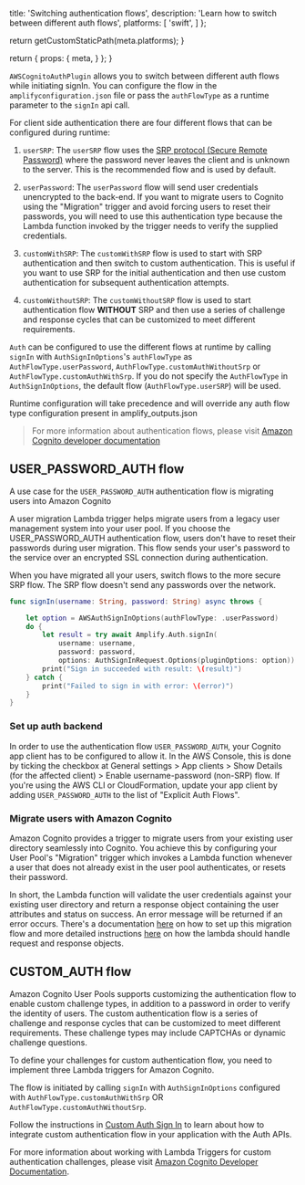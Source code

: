 
  title: 'Switching authentication flows',
  description: 'Learn how to switch between different auth flows',
  platforms: [
    'swift',
  ]
};

  return getCustomStaticPath(meta.platforms);
}

  return {
    props: {
      meta,
    }
  };
}

`AWSCognitoAuthPlugin` allows you to switch between different auth flows while initiating signIn. You can configure the flow in the `amplifyconfiguration.json` file or pass the `authFlowType` as a runtime parameter to the `signIn` api call.

For client side authentication there are four different flows that can be configured during runtime:

1. `userSRP`: The `userSRP` flow uses the [SRP protocol (Secure Remote Password)](https://en.wikipedia.org/wiki/Secure_Remote_Password_protocol) where the password never leaves the client and is unknown to the server. This is the recommended flow and is used by default.

2. `userPassword`: The `userPassword` flow will send user credentials unencrypted to the back-end. If you want to migrate users to Cognito using the "Migration" trigger and avoid forcing users to reset their passwords, you will need to use this authentication type because the Lambda function invoked by the trigger needs to verify the supplied credentials.

3. `customWithSRP`: The `customWithSRP` flow is used to start with SRP authentication and then switch to custom authentication. This is useful if you want to use SRP for the initial authentication and then use custom authentication for subsequent authentication attempts.

4. `customWithoutSRP`: The `customWithoutSRP` flow is used to start authentication flow **WITHOUT** SRP and then use a series of challenge and response cycles that can be customized to meet different requirements.

`Auth` can be configured to use the different flows at runtime by calling `signIn` with `AuthSignInOptions`'s `authFlowType` as `AuthFlowType.userPassword`, `AuthFlowType.customAuthWithoutSrp` or `AuthFlowType.customAuthWithSrp`. If you do not specify the `AuthFlowType` in `AuthSignInOptions`, the default flow (`AuthFlowType.userSRP`) will be used.

<Callout>

Runtime configuration will take precedence and will override any auth flow type configuration present in amplify_outputs.json

</Callout>

> For more information about authentication flows, please visit [Amazon Cognito developer documentation](https://docs.aws.amazon.com/cognito/latest/developerguide/amazon-cognito-user-pools-authentication-flow.html#amazon-cognito-user-pools-custom-authentication-flow)

## USER_PASSWORD_AUTH flow

A use case for the `USER_PASSWORD_AUTH` authentication flow is migrating users into Amazon Cognito

A user migration Lambda trigger helps migrate users from a legacy user management system into your user pool. If you choose the USER_PASSWORD_AUTH authentication flow, users don't have to reset their passwords during user migration. This flow sends your user's password to the service over an encrypted SSL connection during authentication.

When you have migrated all your users, switch flows to the more secure SRP flow. The SRP flow doesn't send any passwords over the network.

```swift
func signIn(username: String, password: String) async throws {

    let option = AWSAuthSignInOptions(authFlowType: .userPassword)
    do {
        let result = try await Amplify.Auth.signIn(
            username: username,
            password: password,
            options: AuthSignInRequest.Options(pluginOptions: option))
        print("Sign in succeeded with result: \(result)")
    } catch {
        print("Failed to sign in with error: \(error)")
    }
}
```

### Set up auth backend

In order to use the authentication flow `USER_PASSWORD_AUTH`, your Cognito app client has to be configured to allow it. In the AWS Console, this is done by ticking the checkbox at General settings > App clients > Show Details (for the affected client) > Enable username-password (non-SRP) flow. If you're using the AWS CLI or CloudFormation, update your app client by adding `USER_PASSWORD_AUTH` to the list of "Explicit Auth Flows".

### Migrate users with Amazon Cognito

Amazon Cognito provides a trigger to migrate users from your existing user directory seamlessly into Cognito. You achieve this by configuring your User Pool's "Migration" trigger which invokes a Lambda function whenever a user that does not already exist in the user pool authenticates, or resets their password.

In short, the Lambda function will validate the user credentials against your existing user directory and return a response object containing the user attributes and status on success. An error message will be returned if an error occurs. There's a documentation [here](https://docs.aws.amazon.com/cognito/latest/developerguide/cognito-user-pools-import-using-lambda.html) on how to set up this migration flow and more detailed instructions [here](https://docs.aws.amazon.com/cognito/latest/developerguide/user-pool-lambda-migrate-user.html#cognito-user-pools-lambda-trigger-syntax-user-migration) on how the lambda should handle request and response objects.

## CUSTOM_AUTH flow

Amazon Cognito User Pools supports customizing the authentication flow to enable custom challenge types, in addition to a password in order to verify the identity of users. The custom authentication flow is a series of challenge and response cycles that can be customized to meet different requirements. These challenge types may include CAPTCHAs or dynamic challenge questions.

To define your challenges for custom authentication flow, you need to implement three Lambda triggers for Amazon Cognito.

The flow is initiated by calling `signIn` with `AuthSignInOptions` configured with `AuthFlowType.customAuthWithSrp` OR `AuthFlowType.customAuthWithoutSrp`.

Follow the instructions in [Custom Auth Sign In](/gen1/[platform]/build-a-backend/auth/sign-in-custom-flow/) to learn about how to integrate custom authentication flow in your application with the Auth APIs.

<Callout>

For more information about working with Lambda Triggers for custom authentication challenges, please visit [Amazon Cognito Developer Documentation](https://docs.aws.amazon.com/cognito/latest/developerguide/user-pool-lambda-challenge.html).

</Callout>

